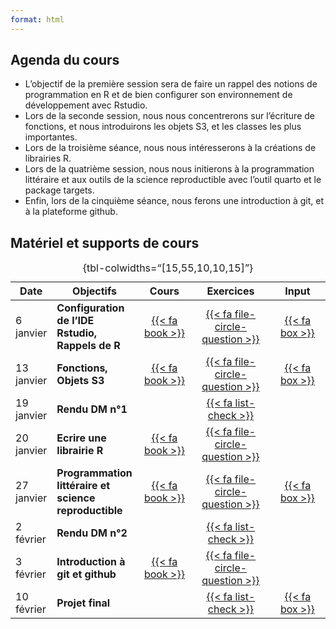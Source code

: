 ```yaml
---
format: html
---
```


## Agenda du cours

- L'objectif de la première session sera de faire un rappel des notions de programmation en R et de bien configurer son environnement de développement avec Rstudio.
- Lors de la seconde session, nous nous concentrerons sur l'écriture de fonctions, et nous introduirons les objets S3, et les classes les plus importantes. 
- Lors de la troisième séance, nous nous intéresserons à la créations de librairies R.
- Lors de la quatrième session, nous nous initierons à la programmation littéraire et aux outils de la science reproductible avec l'outil quarto et le package targets.
- Enfin, lors de la cinquième séance, nous ferons une introduction à git, et à la plateforme github.

## Matériel et supports de cours



| Date       | Objectifs                                             | Cours                                   | Exercices                                               | Input                                     |
|------------|-------------------------------------------------------|:---------------------------------------:|:-------------------------------------------------------:|:-----------------------------------------:|
| 6 janvier  | **Configuration de l'IDE Rstudio, Rappels de R**      | [{{< fa book >}}](/slides/cours_1.html) | [{{< fa file-circle-question >}}](/exercises/sem_1.pdf) | [{{< fa box >}}](/material/semaine_1.zip) |
| 13 janvier | **Fonctions, Objets S3**                              | [{{< fa book >}}](/slides/cours_2.html) | [{{< fa file-circle-question >}}](/exercises/sem_2.pdf) | [{{< fa box >}}](/material/semaine_2.zip) |
| 19 janvier | **Rendu DM n°1**                                      |                                         | [{{< fa list-check >}}](/dm/01-dm.pdf)                  |                                           |
| 20 janvier | **Ecrire une librairie R**                            | [{{< fa book >}}](/slides/cours_3.html) | [{{< fa file-circle-question >}}](/exercises/sem_3.pdf) |                                           |
| 27 janvier | **Programmation littéraire et science reproductible** | [{{< fa book >}}](/slides/cours_4.html) | [{{< fa file-circle-question >}}](/exercises/sem_4.pdf) | [{{< fa box >}}](/material/semaine_4.zip) |
| 2 février  | **Rendu DM n°2**                                      |                                         | [{{< fa list-check >}}](/dm/02-dm.pdf)                  |                                           |
| 3 février  | **Introduction à git et github**                      | [{{< fa book >}}](/slides/cours_5.html) | [{{< fa file-circle-question >}}](/exercises/sem_5.pdf) |                                           |
| 10 février | **Projet final**                                      |                                         | [{{< fa list-check >}}](/dm/projet.pdf)              | [{{< fa box >}}](/material/projet.zip)    |


: {tbl-colwidths="\[15,55,10,10,15\]"}
